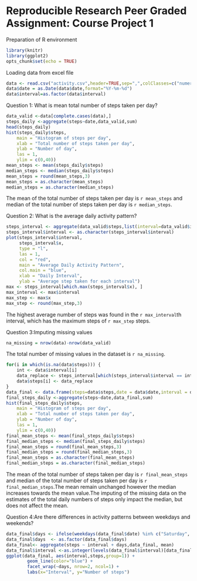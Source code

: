 Reproducible Research Peer Graded Assignment: Course Project 1
==============================================================

Preparation of R environment

```{r environment setup}
library(knitr)
library(ggplot2)
opts_chunk$set(echo = TRUE)
```

Loading data from excel file

```{r loading data}
data <- read.csv("activity.csv",header=TRUE,sep=",",colClasses=c("numeric","character","numeric"))
data$date = as.Date(data$date,format="%Y-%m-%d")
data$interval=as.factor(data$interval)
```

Question 1: What is mean total number of steps taken per day?
```{r}
data_valid <-data[complete.cases(data),]
steps_daily <-aggregate(steps~date,data_valid,sum)
head(steps_daily)
hist(steps_daily$steps, 
    main = "Histogram of steps per day",
    xlab = "Total number of steps taken per day",
    ylab = "Number of day",
    las = 1,
    ylim = c(0,40))
mean_steps <- mean(steps_daily$steps)
median_steps <- median(steps_daily$steps)
mean_steps = round(mean_steps,3)
mean_steps = as.character(mean_steps)
median_steps = as.character(median_steps)
```
The mean of the total number of steps taken per day is `r mean_steps` and median of the total number of steps taken per day is `r median_steps`.

Question 2: What is the average daily activity pattern?
```{r}
steps_interval <- aggregate(data_valid$steps,list(interval=data_valid$interval),mean)
steps_interval$interval <- as.character(steps_interval$interval)
plot(steps_interval$interval, 
     steps_interval$x, 
     type = "l", 
     las = 1, 
     col = "red", 
     main = "Average Daily Activity Pattern",
     col.main = "blue",
     xlab = "Daily Interval",
     ylab = "Average step taken for each interval")
max <- steps_interval[which.max(steps_interval$x), ]
max_interval <- max$interval
max_step <- max$x
max_step <- round(max_step,3)
```
The highest average number of steps was found in the `r max_interval`th interval, which has the maximum steps of `r max_step` steps.

Question 3:Imputing missing values
```{r}
na_missing = nrow(data)-nrow(data_valid)
```
The total number of missing values in the dataset is `r na_missing`.
```{r}
for(i in which(is.na(data$steps))) {
    int <- data$interval[i]
    data_replace <- steps_interval[which(steps_interval$interval == int), ]$x
    data$steps[i] <- data_replace
}
data_final <- data.frame(steps=data$steps,date = data$date,interval = data$interval)
final_steps_daily <-aggregate(steps~date,data_final,sum)
hist(final_steps_daily$steps, 
    main = "Histogram of steps per day",
    xlab = "Total number of steps taken per day",
    ylab = "Number of day",
    las = 1,
    ylim = c(0,40))
final_mean_steps <- mean(final_steps_daily$steps)
final_median_steps <- median(final_steps_daily$steps)
final_mean_steps = round(final_mean_steps,3)
final_median_steps = round(final_median_steps,3)
final_mean_steps = as.character(final_mean_steps)
final_median_steps = as.character(final_median_steps)
```
The mean of the total number of steps taken per day is `r final_mean_steps` and median of the total number of steps taken per day is `r final_median_steps`.The mean remain unchanged however the median increases towards the mean value.The imputing of the missing data on the estimates of the total daily numbers of steps only impact the median, but does not affect the mean.

Question 4:Are there differences in activity patterns between weekdays and weekends?
```{r}
data_final$days <- ifelse(weekdays(data_final$date) %in% c("Saturday", "Sunday"), "weekend", "weekday")
data_final$days  <- as.factor(data_final$days)
data_final<- aggregate(steps ~ interval + days,data_final, mean)
data_final$interval <-as.integer(levels(data_final$interval)[data_final$interval])
ggplot(data_final, aes(interval,steps,group=1)) + 
        geom_line(color="blue") + 
        facet_wrap(~days, nrow=2, ncol=1) +
        labs(x="Interval", y="Number of steps")
```
        


  